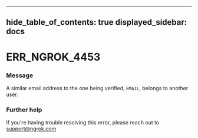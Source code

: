 

---
hide_table_of_contents: true
displayed_sidebar: docs
---


# ERR_NGROK_4453

### Message
A similar email address to the one being verified, `EMAIL`, belongs to another user.

<ErrorDetails error="err_ngrok_4453" />



### Further help
If you're having trouble resolving this error, please reach out to [support@ngrok.com](mailto:support@ngrok.com?subject=Help%20with%20ERR_NGROK_4453)

